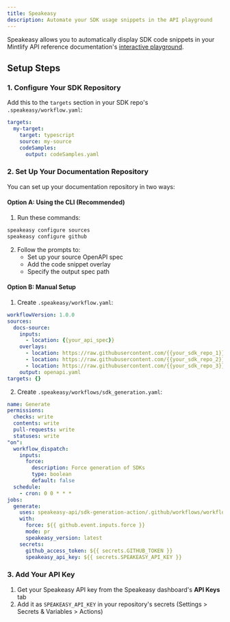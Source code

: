 ```yaml
---
title: Speakeasy
description: Automate your SDK usage snippets in the API playground
---
```


Speakeasy allows you to automatically display SDK code snippets in your Mintlify API reference documentation's [interactive playground](https://mintlify.com/docs/api-playground/overview).

## Setup Steps

### 1. Configure Your SDK Repository

Add this to the `targets` section in your SDK repo's `.speakeasy/workflow.yaml`:

```yaml .speakeasy/workflow.yaml
targets:
  my-target:
    target: typescript
    source: my-source
    codeSamples:
      output: codeSamples.yaml
```

### 2. Set Up Your Documentation Repository

You can set up your documentation repository in two ways:

#### Option A: Using the CLI (Recommended)

1. Run these commands:
```bash
speakeasy configure sources
speakeasy configure github
```

2. Follow the prompts to:
   - Set up your source OpenAPI spec
   - Add the code snippet overlay
   - Specify the output spec path

#### Option B: Manual Setup

1. Create `.speakeasy/workflow.yaml`:
```yaml
workflowVersion: 1.0.0
sources:
  docs-source:
    inputs:
      - location: {{your_api_spec}}
    overlays:
      - location: https://raw.githubusercontent.com/{{your_sdk_repo_1}}/codeSamples.yaml
      - location: https://raw.githubusercontent.com/{{your_sdk_repo_2}}/codeSamples.yaml
      - location: https://raw.githubusercontent.com/{{your_sdk_repo_3}}/codeSamples.yaml
    output: openapi.yaml
targets: {}
```

2. Create `.speakeasy/workflows/sdk_generation.yaml`:
```yaml
name: Generate
permissions:
  checks: write
  contents: write
  pull-requests: write
  statuses: write
"on":
  workflow_dispatch:
    inputs:
      force:
        description: Force generation of SDKs
        type: boolean
        default: false
  schedule:
    - cron: 0 0 * * *
jobs:
  generate:
    uses: speakeasy-api/sdk-generation-action/.github/workflows/workflow-executor.yaml@v15
    with:
      force: ${{ github.event.inputs.force }}
      mode: pr
      speakeasy_version: latest
    secrets:
      github_access_token: ${{ secrets.GITHUB_TOKEN }}
      speakeasy_api_key: ${{ secrets.SPEAKEASY_API_KEY }}
```

### 3. Add Your API Key

1. Get your Speakeasy API key from the Speakeasy dashboard's **API Keys** tab
2. Add it as `SPEAKEASY_API_KEY` in your repository's secrets (Settings > Secrets & Variables > Actions)